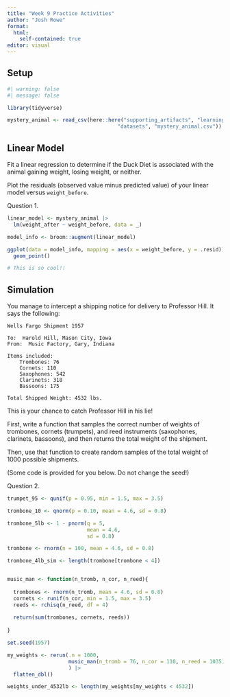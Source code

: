 ```yaml
---
title: "Week 9 Practice Activities"
author: "Josh Rowe"
format: 
  html: 
    self-contained: true
editor: visual
---
```


## Setup

```r
#| warning: false
#| message: false

library(tidyverse)

mystery_animal <- read_csv(here::here("supporting_artifacts", "learning_targets", 
                                    "datasets", "mystery_animal.csv"))


```

## Linear Model

Fit a linear regression to determine if the Duck Diet is associated with the animal gaining weight, losing weight, or neither.

Plot the residuals (observed value minus predicted value) of your linear model versus `weight_before`.

Question 1.

```r

linear_model <- mystery_animal |> 
  lm(weight_after ~ weight_before, data = _)

model_info <- broom::augment(linear_model)

ggplot(data = model_info, mapping = aes(x = weight_before, y = .resid)) + 
  geom_point()

# This is so cool!!

```

## Simulation

You manage to intercept a shipping notice for delivery to Professor Hill. It says the following:

    Wells Fargo Shipment 1957

    To:  Harold Hill, Mason City, Iowa
    From:  Music Factory, Gary, Indiana

    Items included:
        Trombones: 76
        Cornets: 110
        Saxophones: 542
        Clarinets: 318
        Bassoons: 175
        
    Total Shipped Weight: 4532 lbs.

This is your chance to catch Professor Hill in his lie!

First, write a function that samples the correct number of weights of trombones, cornets (trumpets), and reed instruments (saxophones, clarinets, bassoons), and then returns the total weight of the shipment.

Then, use that function to create random samples of the total weight of 1000 possible shipments.

(Some code is provided for you below. Do not change the seed!)

Question 2.

```r

trumpet_95 <- qunif(p = 0.95, min = 1.5, max = 3.5)

trombone_10 <- qnorm(p = 0.10, mean = 4.6, sd = 0.8)

trombone_5lb <- 1 - pnorm(q = 5, 
                          mean = 4.6, 
                          sd = 0.8)

trombone <- rnorm(n = 100, mean = 4.6, sd = 0.8)

trombone_4lb_sim <- length(trombone[trombone < 4])


music_man <- function(n_tromb, n_cor, n_reed){
  
  trombones <- rnorm(n_tromb, mean = 4.6, sd = 0.8)
  cornets <- runif(n_cor, min = 1.5, max = 3.5)
  reeds <- rchisq(n_reed, df = 4)
  
  return(sum(trombones, cornets, reeds))
  
}

set.seed(1957)

my_weights <- rerun(.n = 1000, 
                    music_man(n_tromb = 76, n_cor = 110, n_reed = 1035)
                    ) |> 
  flatten_dbl()

weights_under_4532lb <- length(my_weights[my_weights < 4532])

```
